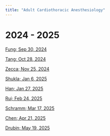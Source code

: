 ```yaml
---
title: "Adult Cardiothoracic Anesthesiology" 
---
```


# 2024 - 2025

[Fung; Sep 30, 2024]()

[Tang; Oct 28, 2024]()

[Zecca; Nov 25, 2024]()

[Shukla; Jan 6, 2025]()

[Han; Jan 27, 2025]()

[Rui; Feb 24, 2025]()

[Schramm; Mar 17, 2025]()

[Chen; Apr 21, 2025]()

[Drubin; May 19, 2025]()